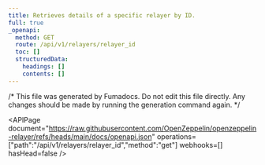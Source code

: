 ```yaml
---
title: Retrieves details of a specific relayer by ID.
full: true
_openapi:
  method: GET
  route: /api/v1/relayers/relayer_id
  toc: []
  structuredData:
    headings: []
    contents: []
---
```


/* This file was generated by Fumadocs. Do not edit this file directly. Any changes should be made by running the generation command again. */

<APIPage document="https://raw.githubusercontent.com/OpenZeppelin/openzeppelin-relayer/refs/heads/main/docs/openapi.json" operations=["path":"/api/v1/relayers/relayer_id","method":"get"] webhooks=[] hasHead=false />
